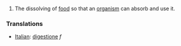 #The dissolving of [[food]] so that an [[organism]] can absorb and use it.


=== Translations ===
*[[Italian]]: [[digestione]] ''f''